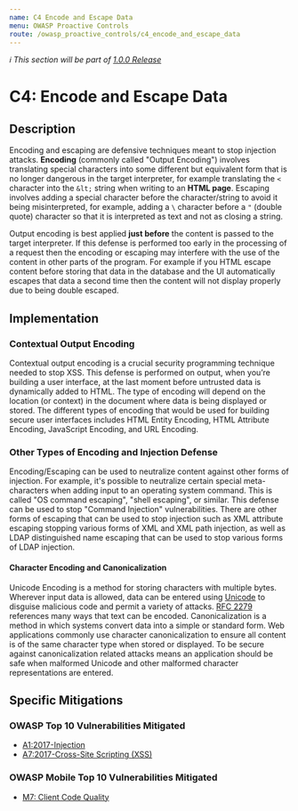 ```yaml
---
name: C4 Encode and Escape Data
menu: OWASP Proactive Controls
route: /owasp_proactive_controls/c4_encode_and_escape_data
---
```


_ℹ️ This section will be part of [1.0.0 Release](https://github.com/guidesmiths/cybersecurity-handbook/issues/41)_

# C4: Encode and Escape Data


## Description

Encoding and escaping are defensive techniques meant to stop injection attacks. **Encoding**
(commonly called "Output Encoding") involves translating special characters into some
different but equivalent form that is no longer dangerous in the target interpreter, for
example translating the `<` character into the `&lt;` string when writing to an **HTML page**.
Escaping involves adding a special character before the character/string to avoid it being
misinterpreted, for example, adding a `\` character before a `"` (double quote) character so
that it is interpreted as text and not as closing a string.

Output encoding is best applied **just before** the content is passed to the target interpreter. If
this defense is performed too early in the processing of a request then the encoding or
escaping may interfere with the use of the content in other parts of the program. For
example if you HTML escape content before storing that data in the database and the UI
automatically escapes that data a second time then the content will not display properly due
to being double escaped. 

## Implementation

### Contextual Output Encoding

Contextual output encoding is a crucial security programming technique needed to stop XSS.
This defense is performed on output, when you’re building a user interface, at the last
moment before untrusted data is dynamically added to HTML. The type of encoding will
depend on the location (or context) in the document where data is being displayed or stored.
The different types of encoding that would be used for building secure user interfaces
includes HTML Entity Encoding, HTML Attribute Encoding, JavaScript Encoding, and URL
Encoding.


### Other Types of Encoding and Injection Defense

Encoding/Escaping can be used to neutralize content against other forms of injection. For
example, it's possible to neutralize certain special meta-characters when adding input to an
operating system command. This is called "OS command escaping", "shell escaping", or
similar. This defense can be used to stop "Command Injection" vulnerabilities.
There are other forms of escaping that can be used to stop injection such as XML attribute
escaping stopping various forms of XML and XML path injection, as well as LDAP distinguished
name escaping that can be used to stop various forms of LDAP injection.


#### Character Encoding and Canonicalization

Unicode Encoding is a method for storing characters with multiple bytes. Wherever input
data is allowed, data can be entered using [Unicode](https://www.owasp.org/index.php/Unicode_Encoding) to disguise malicious code and permit a
variety of attacks. [RFC 2279](https://tools.ietf.org/html/rfc2279) references many ways that text can be encoded.
Canonicalization is a method in which systems convert data into a simple or standard form.
Web applications commonly use character canonicalization to ensure all content is of the
same character type when stored or displayed.
To be secure against canonicalization related attacks means an application should be safe
when malformed Unicode and other malformed character representations are entered.


## Specific Mitigations

### OWASP Top 10 Vulnerabilities Mitigated

- [A1:2017-Injection](/owasp/a1_injection)
- [A7:2017-Cross-Site Scripting (XSS)](/owasp/a7_cross-site_scripting_xss)


### OWASP Mobile Top 10 Vulnerabilities Mitigated

- [M7: Client Code Quality](https://owasp.org/www-project-mobile-top-10/2016-risks/m7-client-code-quality)